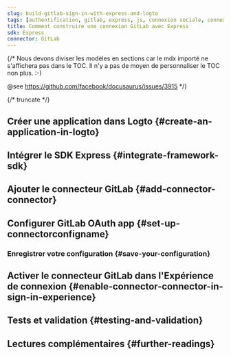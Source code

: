 ```yaml
---
slug: build-gitlab-sign-in-with-express-and-logto
tags: [authentification, gitlab, express, js, connexion sociale, connexion, login]
title: Comment construire une connexion GitLab avec Express
sdk: Express
connector: GitLab
---
```


{/*
  Nous devons diviser les modèles en sections car le mdx importé ne s'affichera pas dans le TOC.
  Il n'y a pas de moyen de personnaliser le TOC non plus. :-)

  @see https://github.com/facebook/docusaurus/issues/3915
*/}




{/* truncate */}

<Intro connector={connector} sdk="Express" link="https://expressjs.com" />

## Créer une application dans Logto \{#create-an-application-in-logto}

<CreateApplication type="Traditional web" framework="Express" />

## Intégrer le SDK Express \{#integrate-framework-sdk}

<IntegrateSdk />

## Ajouter le connecteur GitLab \{#add-connector-connector}

<AddSocialConnector connector={connector} framework="Express" />

## Configurer GitLab OAuth app \{#set-up-connectorconfigname}

<ConnectorGuide />

### Enregistrer votre configuration \{#save-your-configuration}

<SaveYourConfiguration connector={connector} />

## Activer le connecteur GitLab dans l'Expérience de connexion \{#enable-connector-connector-in-sign-in-experience}

<EnableSocialConnector connector={connector} />

## Tests et validation \{#testing-and-validation}

<TestingAndValidation connector={connector} sdk="Express" />

## Lectures complémentaires \{#further-readings}

<FurtherReadings />

